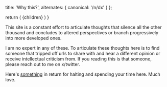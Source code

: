 
  title: 'Why this?',
  alternates: {
    canonical: '/n/dx'
  }
};

  return (
    <span className="font-serif text-2xl">{children}</span>
  )
}

<Title>Why this?</Title>

<AnimatedName />

This site is a constant effort to articulate thoughts that silence all the other thousand and concludes to altered perspectives or branch progressively into more developed ones. 

I am no expert in any of these. To articulate these thoughts here is to find someone that tripped off urls to share with and hear a different opinion or receive intellectual criticism from. If you reading this is that someone, please reach out to me on x/twitter.

Here's [something](https://open.spotify.com/playlist/7CKHKCVdfkkQbzUTFVLfoK?si=aHFK66diS9WzXg37dC36NQ) in return for halting and spending your time here. Much love.
